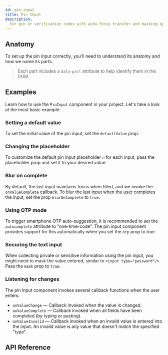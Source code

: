 ```yaml
---
id: pin-input
title: Pin Input
description:
  For pin or verification codes with auto-focus transfer and masking options.
---
```



<ComponentPreview />

## Anatomy

To set up the pin input correctly, you'll need to understand its anatomy and how
we name its parts.

> Each part includes a `data-part` attribute to help identify them in the DOM.

<Anatomy id="pin-input" />

## Examples

Learn how to use the `PinInput` component in your project. Let's take a look at
the most basic example:

<Story id="Basic" />

### Setting a default value

To set the initial value of the pin input, set the `defaultValue` prop.

<Story id="InitialValue" />

### Changing the placeholder

To customize the default pin input placeholder `○` for each input, pass the
placeholder prop and set it to your desired value.

<Story id="Customized" />

### Blur on complete

By default, the last input maintains focus when filled, and we invoke the
`onValueComplete` callback. To blur the last input when the user completes the
input, set the prop `blurOnComplete` to `true`.

<Story id="Blurred" />

### Using OTP mode

To trigger smartphone OTP auto-suggestion, it is recommended to set the
`autocomplete` attribute to "one-time-code". The pin input component provides
support for this automatically when you set the `otp` prop to true.

<Story id="OTPMode" />

### Securing the text input

When collecting private or sensitive information using the pin input, you might
need to mask the value entered, similar to `<input type="password"/>`. Pass the
`mask` prop to `true`.

<Story id="WithMask" />

### Listening for changes

The pin input component invokes several callback functions when the user enters:

- `onValueChange` — Callback invoked when the value is changed.
- `onValueComplete` — Callback invoked when all fields have been completed (by
  typing or pasting).
- `onValueInvalid` — Callback invoked when an invalid value is entered into the
  input. An invalid value is any value that doesn't match the specified "type".

## API Reference

<ComponentTypes />
